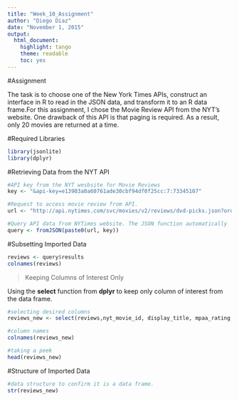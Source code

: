 ```yaml
---
title: "Week_10_Assignment"
author: "Diego Diaz"
date: "November 1, 2015"
output: 
  html_document: 
    highlight: tango
    theme: readable
    toc: yes
---
```


#Assignment

The task is to choose one of the New York Times APIs, construct an interface in R to read in the JSON data, and
transform it to an R data frame.For this assignment, I chose the Movie Review API from the NYT's website. One drawback of this API is that paging is required. As a result, only 20 movies are returned at a time. 

#Required Libraries

```r
library(jsonlite)
library(dplyr)
```

#Retrieving Data from the NYT API

```r
#API key from the NYT wesbsite for Movie Reviews 
key <- "&api-key=e13903a0a60761ade30cbf94df0f25cc:7:73345107"

#Request to access movie review from API. 
url <- "http://api.nytimes.com/svc/movies/v2/reviews/dvd-picks.json?order=by-title"

#Query API data from NYTimes website. The JSON function automatically 
query <- fromJSON(paste0(url, key))

```

#Subsetting Imported Data


```r

reviews <- query$results
colnames(reviews)


```

> Keeping Columns of Interest Only

Using the **select** function from **dplyr** to keep only column of interest from the data frame. 

```r

#selecting desired columns
reviews_new <- select(reviews,nyt_movie_id, display_title, mpaa_rating, critics_pick, headline, summary_short,publication_date)

#column names
colnames(reviews_new)

#taking a peek
head(reviews_new)

```

#Structure of Imported Data


```r

#data structure to confirm it is a data frame.
str(reviews_new)


```

